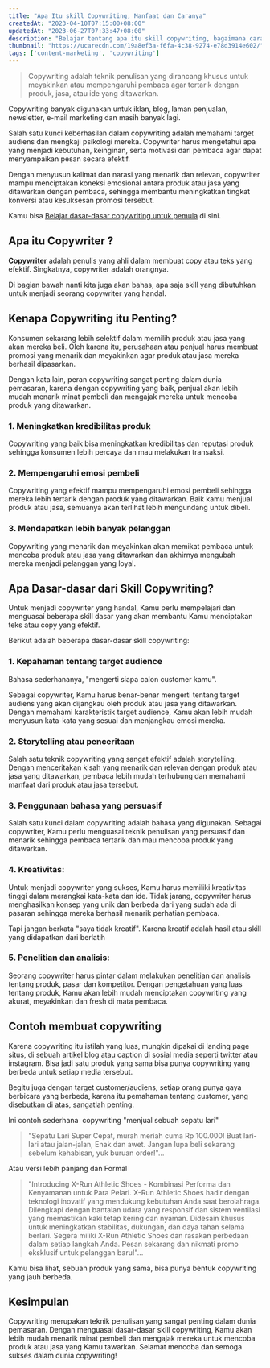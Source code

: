 ```yaml
---
title: "Apa Itu skill Copywriting, Manfaat dan Caranya"
createdAt: "2023-04-10T07:15:00+08:00"
updatedAt: "2023-06-27T07:33:47+08:00"
description: "Belajar tentang apa itu skill copywriting, bagaimana cara jadi copywriter dan manfaatnya untuk menjual produk"
thumbnail: "https://ucarecdn.com/19a8ef3a-f6fa-4c38-9274-e78d3914e602/"
tags: ['content-marketing', 'copywriting']
---
```

> Copywriting adalah teknik penulisan yang dirancang khusus untuk meyakinkan atau mempengaruhi pembaca agar tertarik dengan produk, jasa, atau ide yang ditawarkan.

Copywriting banyak digunakan untuk iklan, blog, laman penjualan, newsletter, e-mail marketing dan masih banyak lagi.

Salah satu kunci keberhasilan dalam copywriting adalah memahami target audiens dan mengkaji psikologi mereka. Copywriter harus mengetahui apa yang menjadi kebutuhan, keinginan, serta motivasi dari pembaca agar dapat menyampaikan pesan secara efektif.

Dengan menyusun kalimat dan narasi yang menarik dan relevan, copywriter mampu menciptakan koneksi emosional antara produk atau jasa yang ditawarkan dengan pembaca, sehingga membantu meningkatkan tingkat konversi atau kesuksesan promosi tersebut.

Kamu bisa [Belajar dasar-dasar copywriting untuk pemula](/blog/belajar-copywriting-untuk-pemula/) di sini.

## Apa itu Copywriter ?

**Copywriter** adalah penulis yang ahli dalam membuat copy atau teks yang efektif. Singkatnya, copywriter adalah orangnya.

Di bagian bawah nanti kita juga akan bahas, apa saja skill yang dibutuhkan untuk menjadi seorang copywriter yang handal.

## Kenapa Copywriting itu Penting?

Konsumen sekarang lebih selektif dalam memilih produk atau jasa yang akan mereka beli. Oleh karena itu, perusahaan atau penjual harus membuat promosi yang menarik dan meyakinkan agar produk atau jasa mereka berhasil dipasarkan.

Dengan kata lain, peran copywriting sangat penting dalam dunia pemasaran, karena dengan copywriting yang baik, penjual akan lebih mudah menarik minat pembeli dan mengajak mereka untuk mencoba produk yang ditawarkan.

### 1. Meningkatkan kredibilitas produk

Copywriting yang baik bisa meningkatkan kredibilitas dan reputasi produk sehingga konsumen lebih percaya dan mau melakukan transaksi.

### 2. Mempengaruhi emosi pembeli

Copywriting yang efektif mampu mempengaruhi emosi pembeli sehingga mereka lebih tertarik dengan produk yang ditawarkan. Baik kamu menjual produk atau jasa, semuanya akan terlihat lebih mengundang untuk dibeli.

### 3. Mendapatkan lebih banyak pelanggan

Copywriting yang menarik dan meyakinkan akan memikat pembaca untuk mencoba produk atau jasa yang ditawarkan dan akhirnya mengubah mereka menjadi pelanggan yang loyal.

<Media src="https://ucarecdn.com/44637a6b-ef10-4193-8a39-e2ed4ccc7c89/" text="ilustrasi apa itu skill copywriting manfaat dan caranya" />

## Apa Dasar-dasar dari Skill Copywriting?

Untuk menjadi copywriter yang handal, Kamu perlu mempelajari dan menguasai beberapa skill dasar yang akan membantu Kamu menciptakan teks atau copy yang efektif.

Berikut adalah beberapa dasar-dasar skill copywriting:

### 1. Kepahaman tentang target audience

Bahasa sederhananya, "mengerti siapa calon customer kamu".

Sebagai copywriter, Kamu harus benar-benar mengerti tentang target audiens yang akan dijangkau oleh produk atau jasa yang ditawarkan. Dengan memahami karakteristik target audience, Kamu akan lebih mudah menyusun kata-kata yang sesuai dan menjangkau emosi mereka.

### 2. Storytelling atau penceritaan

Salah satu teknik copywriting yang sangat efektif adalah storytelling. Dengan menceritakan kisah yang menarik dan relevan dengan produk atau jasa yang ditawarkan, pembaca lebih mudah terhubung dan memahami manfaat dari produk atau jasa tersebut.

### 3. Penggunaan bahasa yang persuasif

Salah satu kunci dalam copywriting adalah bahasa yang digunakan. Sebagai copywriter, Kamu perlu menguasai teknik penulisan yang persuasif dan menarik sehingga pembaca tertarik dan mau mencoba produk yang ditawarkan.

### 4. Kreativitas:

Untuk menjadi copywriter yang sukses, Kamu harus memiliki kreativitas tinggi dalam merangkai kata-kata dan ide. Tidak jarang, copywriter harus menghasilkan konsep yang unik dan berbeda dari yang sudah ada di pasaran sehingga mereka berhasil menarik perhatian pembaca.

Tapi jangan berkata "saya tidak kreatif". Karena kreatif adalah hasil atau skill yang didapatkan dari berlatih

### 5. Penelitian dan analisis:

Seorang copywriter harus pintar dalam melakukan penelitian dan analisis tentang produk, pasar dan kompetitor. Dengan pengetahuan yang luas tentang produk, Kamu akan lebih mudah menciptakan copywriting yang akurat, meyakinkan dan fresh di mata pembaca.

## Contoh membuat copywriting

Karena copywriting itu istilah yang luas, mungkin dipakai di landing page situs, di sebuah artikel blog atau caption di sosial media seperti twitter atau instagram. Bisa jadi satu produk yang sama bisa punya copywriting yang berbeda untuk setiap media tersebut.

Begitu juga dengan target customer/audiens, setiap orang punya gaya berbicara yang berbeda, karena itu pemahaman tentang customer, yang disebutkan di atas, sangatlah penting.

Ini contoh sederhana  copywriting "menjual sebuah sepatu lari"

> "Sepatu Lari Super Cepat, murah meriah cuma Rp 100.000! Buat lari-lari atau jalan-jalan, Enak dan awet. Jangan lupa beli sekarang sebelum kehabisan, yuk buruan order!"...

Atau versi lebih panjang dan Formal

> "Introducing X-Run Athletic Shoes - Kombinasi Performa dan Kenyamanan untuk Para Pelari. X-Run Athletic Shoes hadir dengan teknologi inovatif yang mendukung kebutuhan Anda saat berolahraga. Dilengkapi dengan bantalan udara yang responsif dan sistem ventilasi yang memastikan kaki tetap kering dan nyaman. Didesain khusus untuk meningkatkan stabilitas, dukungan, dan daya tahan selama berlari. Segera miliki X-Run Athletic Shoes dan rasakan perbedaan dalam setiap langkah Anda. Pesan sekarang dan nikmati promo eksklusif untuk pelanggan baru!"...

Kamu bisa lihat, sebuah produk yang sama, bisa punya bentuk copywriting yang jauh berbeda.

## Kesimpulan

Copywriting merupakan teknik penulisan yang sangat penting dalam dunia pemasaran. Dengan menguasai dasar-dasar skill copywriting, Kamu akan lebih mudah menarik minat pembeli dan mengajak mereka untuk mencoba produk atau jasa yang Kamu tawarkan. Selamat mencoba dan semoga sukses dalam dunia copywriting!